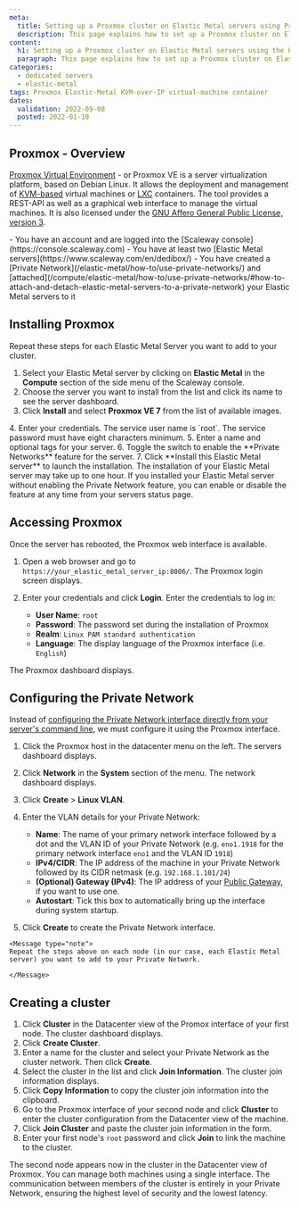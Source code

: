 ```yaml
---
meta:
  title: Setting up a Proxmox cluster on Elastic Metal servers using Private Networks
  description: This page explains how to set up a Proxmox cluster on Elastic Metal servers using the Private Networks feature
content:
  h1: Setting up a Proxmox cluster on Elastic Metal servers using the Private Networks feature
  paragraph: This page explains how to set up a Proxmox cluster on Elastic Metal servers using the Private Networks feature
categories:
  - dedicated servers
  - elastic-metal
tags: Proxmox Elastic-Metal KVM-over-IP virtual-machine container
dates:
  validation: 2022-09-08
  posted: 2022-01-10
---
```


## Proxmox - Overview

[Proxmox Virtual Environment](https://www.proxmox.com/en/proxmox-ve) - or Proxmox VE is a server virtualization platform, based on Debian Linux. It allows the deployment and management of [KVM-based](https://www.linux-kvm.org/page/Main_Page) virtual machines or [LXC](https://linuxcontainers.org/) containers. The tool provides a REST-API as well as a graphical web interface to manage the virtual machines. It is also licensed under the [GNU Affero General Public License, version 3](https://www.gnu.org/licenses/agpl-3.0.html).

<Message type="requirement">
- You have an account and are logged into the [Scaleway console](https://console.scaleway.com)
- You have at least two [Elastic Metal servers](https://www.scaleway.com/en/dedibox/)
- You have created a [Private Network](/elastic-metal/how-to/use-private-networks/) and [attached](/compute/elastic-metal/how-to/use-private-networks/#how-to-attach-and-detach-elastic-metal-servers-to-a-private-network) your Elastic Metal servers to it
</Message>

## Installing Proxmox

<Message type="note">
Repeat these steps for each Elastic Metal Server you want to add to your cluster.
</Message>

1. Select your Elastic Metal server by clicking on **Elastic Metal** in the **Compute** section of the side menu of the Scaleway console.
2. Choose the server you want to install from the list and click its name to see the server dashboard.
3. Click **Install** and select **Proxmox VE 7** from the list of available images.
  <Lightbox src="scaleway-proxmox-image.webp" alt="" />
4. Enter your credentials. The service user name is `root`. The service password must have eight characters minimum.
5. Enter a name and optional tags for your server.
6. Toggle the switch to enable the **Private Networks** feature for the server.
7. Click **Install this Elastic Metal server** to launch the installation.
  <Message type="note">
  The installation of your Elastic Metal server may take up to one hour. 

  </Message>
  <Message type="tip">
  If you installed your Elastic Metal server without enabling the Private Network feature, you can enable or disable the feature at any time from your servers status page.

  </Message>

## Accessing Proxmox

Once the server has rebooted, the Proxmox web interface is available.

1. Open a web browser and go to `https://your_elastic_metal_server_ip:8006/`. The Proxmox login screen displays. 
2. Enter your credentials and click **Login**.
  Enter the credentials to log in:

    - **User Name**: `root`
    - **Password**: The password set during the installation of Proxmox
    - **Realm**: `Linux PAM standard authentication`
    - **Language**: The display language of the Proxmox interface (i.e. `English`)

  The Proxmox dashboard displays.

## Configuring the Private Network
Instead of [configuring the Private Network interface directly from your server's command line](/compute/elastic-metal/how-to/use-private-networks/#how-to-configure-the-network-interface-on-your-elastic-metal-server-for-private-networks), we must configure it using the Proxmox interface.
1. Click the Proxmox host in the datacenter menu on the left. The servers dashboard displays.
2. Click **Network** in the **System** section of the menu. The network dashboard displays. 
3. Click **Create** > **Linux VLAN**. 
    <Lightbox src="scaleway-proxmox-network-dashboard.webp" alt="" />
4. Enter the VLAN details for your Private Network: 
    <Lightbox src="scaleway-proxmox-vlan-details.webp" alt="" />

    * **Name**: The name of your primary network interface followed by a dot and the VLAN ID of your Private Network (e.g. `eno1.1918` for the primary network interface `eno1` and the VLAN ID `1918`)
    * **IPv4/CIDR**: The IP address of the machine in your Private Network followed by its CIDR netmask (e.g. `192.168.1.101/24`)
    * **(Optional) Gateway (IPv4)**: The IP address of your [Public Gateway](/network/vpc/concepts#public-gateway), if you want to use one.
    * **Autostart**: Tick this box to automatically bring up the interface during system startup.

  5. Click **Create** to create the Private Network interface.

    <Message type="note">
    Repeat the steps above on each node (in our case, each Elastic Metal server) you want to add to your Private Network.

    </Message>

## Creating a cluster 

1. Click **Cluster** in the Datacenter view of the Promox interface of your first node. The cluster dashboard displays.
    <Lightbox src="scaleway-proxmox-cluster-overview.webp" alt="" />
2. Click **Create Cluster**. 
3. Enter a name for the cluster and select your Private Network as the cluster network. Then click **Create**. 
    <Lightbox src="scaleway-proxmox-create-cluster.webp" alt="" />
4. Select the cluster in the list and click **Join Information**. The cluster join information displays.
    <Lightbox src="scaleway-proxmox-cluster-list.webp" alt="" />
5. Click **Copy Information** to copy the cluster join information into the clipboard. 
6. Go to the Proxmox interface of your second node and click **Cluster** to enter the cluster configuration from the Datacenter view of the machine. 
7. Click **Join Cluster** and paste the cluster join information in the form. 
8. Enter your first node's `root` password and click **Join** to link the machine to the cluster. 
    <Lightbox src="scaleway-proxmox-join-cluster.webp" alt="" />

The second node appears now in the cluster in the Datacenter view of Proxmox. You can manage both machines using a single interface. The communication between members of the cluster is entirely in your Private Network, ensuring the highest level of security and the lowest latency. 

<Lightbox src="scaleway-proxmox-cluster-created.webp" alt="" />